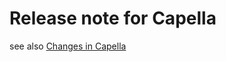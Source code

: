             
= Release note for Capella =

see also [https://wiki.polarsys.org/Capella/Release_Notes Changes in Capella]